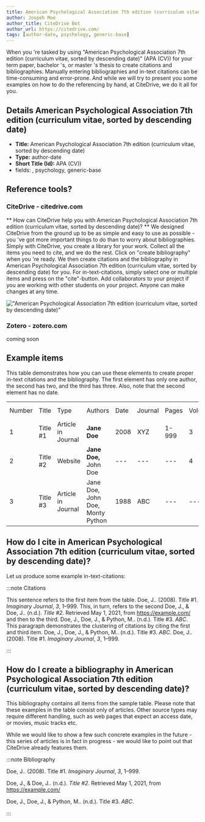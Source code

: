 ```yaml
---
title: American Psychological Association 7th edition (curriculum vitae, sorted by descending date)
author: Jospeh Moe
author_title: CiteDrive Bot
author_url: https://citedrive.com/
tags: [author-date, psychology, generic-base]
---
```


When you 're tasked by using "American Psychological Association 7th edition (curriculum vitae, sorted by descending date)" (APA (CV)) for your term paper, bachelor 's, or master 's thesis to create citations and bibliographies.
Manually entering bibliographies and in-text citations can be time-consuming and error-prone. And while we will try to present you some examples on how to do the referencing by hand, at CiteDrive, we do it all for you.

## Details  American Psychological Association 7th edition (curriculum vitae, sorted by descending date)
* **Title:** American Psychological Association 7th edition (curriculum vitae, sorted by descending date)
* **Type:** author-date
* **Short Title (Id):** APA (CV))
* fields: , psychology, generic-base

## Reference tools?
### CiteDrive - citedrive.com
** How can CiteDrive help you with American Psychological Association 7th edition (curriculum vitae, sorted by descending date)? **
We designed CiteDrive from the ground up to be as simple and easy to use as possible - you 've got more important things to do than to worry about bibliographies. Simply with CiteDrive, you create a library for your work. Collect all the items you need to cite, and we do the rest. Click on "create bibliography" when you 're ready. We then create citations and the bibliography in American Psychological Association 7th edition (curriculum vitae, sorted by descending date) for you. For in-text-citations, simply select one or multiple items and press on the "cite"-button. Add collaborators to your project if you are working with other students on your project. Anyone can make changes at any time.


!["American Psychological Association 7th edition (curriculum vitae, sorted by descending date)"](images/american-psychological-association-7th-edition-curriculum-vitae-sorted-by-descending-date.svg "Choose American Psychological Association 7th edition (curriculum vitae, sorted by descending date) in the CiteDrive App")

### Zotero - zotero.com

coming soon

## Example items

This table demonstrates how you can use these elements to create proper in-text citations and the bibliography. The first element has only one author, the second has two, and the third has three. Also, note that the second element has no date.


<table>
  <tr>
   <td>Number
   </td>
   <td>Title
   </td>
   <td>Type
   </td>
   <td>Authors
   </td>
   <td>Date
   </td>
   <td>Journal
   </td>
   <td>Pages
   </td>
   <td>Volume
   </td>
   <td>Issue
   </td>
   <td>Access Date
   </td>
  </tr>
  <tr>
   <td>1
   </td>
   <td>Title #1
   </td>
   <td>Article in Journal
   </td>
   <td><strong>Jane Doe</strong>
   </td>
   <td>2008
   </td>
   <td>XYZ
   </td>
   <td>1-999
   </td>
   <td>3
   </td>
   <td>2
   </td>
   <td>--
   </td>
  </tr>
  <tr>
   <td>
2
   </td>
   <td>Title #2
   </td>
   <td>Website
   </td>
   <td><strong>Jane Doe, </strong>John Doe
   </td>
   <td>---
   </td>
   <td>---
   </td>
   <td>---
   </td>
   <td>4
   </td>
   <td>---
   </td>
   <td>2020-05-01
   </td>
  </tr>
  <tr>
   <td>3
   </td>
   <td>Title #3
   </td>
   <td>Article in Journal
   </td>
   <td>Jane Doe, John Doe, Monty Python
   </td>
   <td>1988
   </td>
   <td>ABC
   </td>
   <td>---
   </td>
   <td>---
   </td>
   <td>16
   </td>
   <td>---
   </td>
  </tr>
</table>



## How do I cite in  American Psychological Association 7th edition (curriculum vitae, sorted by descending date)?

Let us produce some example in-text-citations:

:::note Citations


This sentence refers to the first item from the table. Doe, J.. (2008). Title #1. <i>Imaginary Journal</i>, <i>3</i>, 1–999. This, in turn, refers to the second Doe, J., &amp; Doe, J.. (n.d.). <i>Title #2</i>. Retrieved May 1, 2021, from https://example.com/
and then to the third.  Doe, J., Doe, J., &amp; Python, M.. (n.d.). Title #3. <i>ABC</i>.
This paragraph demonstrates the clustering of citations by citing the first and third item. Doe, J., Doe, J., &amp; Python, M.. (n.d.). Title #3. <i>ABC</i>.
Doe, J.. (2008). Title #1. <i>Imaginary Journal</i>, <i>3</i>, 1–999.

:::

## How do I create a bibliography in American Psychological Association 7th edition (curriculum vitae, sorted by descending date)?

This bibliography contains all items from the sample table. Please note that these examples in the table consist only of articles. Other source types may require different handling, such as web pages that expect an access date, or movies, music tracks etc.

While we would like to show a few such concrete examples in the future - this series of articles is in fact in progress - we would like to point out that CiteDrive already features them.

:::note Bibliography

Doe, J.. (2008). Title #1. <i>Imaginary Journal</i>, <i>3</i>, 1–999.

Doe, J., &amp; Doe, J.. (n.d.). <i>Title #2</i>. Retrieved May 1, 2021, from https://example.com/

Doe, J., Doe, J., &amp; Python, M.. (n.d.). Title #3. <i>ABC</i>.



:::


        
